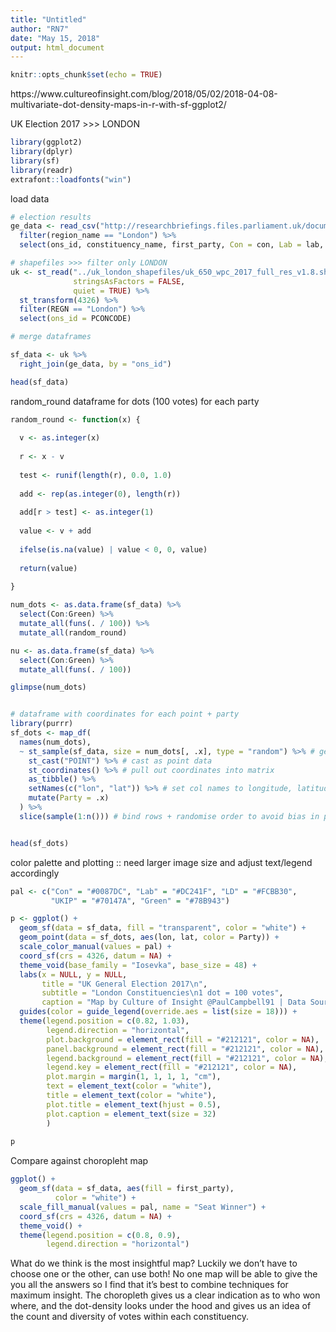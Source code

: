 ```yaml
---
title: "Untitled"
author: "RN7"
date: "May 15, 2018"
output: html_document
---
```


```r
knitr::opts_chunk$set(echo = TRUE)
```

https://www.cultureofinsight.com/blog/2018/05/02/2018-04-08-multivariate-dot-density-maps-in-r-with-sf-ggplot2/

UK Election 2017 >>> LONDON


```r
library(ggplot2)
library(dplyr)
library(sf)
library(readr)
extrafont::loadfonts("win")


```

load data

```r
# election results
ge_data <- read_csv("http://researchbriefings.files.parliament.uk/documents/CBP-7979/HoC-GE2017-constituency-results.csv") %>% 
  filter(region_name == "London") %>% 
  select(ons_id, constituency_name, first_party, Con = con, Lab = lab, LD = ld, UKIP = ukip, Green = green)

# shapefiles >>> filter only LONDON
uk <- st_read("../uk_london_shapefiles/uk_650_wpc_2017_full_res_v1.8.shp", 
              stringsAsFactors = FALSE, 
              quiet = TRUE) %>% 
  st_transform(4326) %>% 
  filter(REGN == "London") %>% 
  select(ons_id = PCONCODE)

# merge dataframes

sf_data <- uk %>% 
  right_join(ge_data, by = "ons_id")

head(sf_data)

```

random_round
dataframe for dots (100 votes) for each party

```r
random_round <- function(x) {
  
  v <- as.integer(x)
  
  r <- x - v
  
  test <- runif(length(r), 0.0, 1.0)
  
  add <- rep(as.integer(0), length(r))
  
  add[r > test] <- as.integer(1)
  
  value <- v + add
  
  ifelse(is.na(value) | value < 0, 0, value)
  
  return(value)
  
}

num_dots <- as.data.frame(sf_data) %>% 
  select(Con:Green) %>% 
  mutate_all(funs(. / 100)) %>% 
  mutate_all(random_round)

nu <- as.data.frame(sf_data) %>% 
  select(Con:Green) %>% 
  mutate_all(funs(. / 100))

glimpse(num_dots)


# dataframe with coordinates for each point + party
library(purrr)
sf_dots <- map_df(
  names(num_dots),
  ~ st_sample(sf_data, size = num_dots[, .x], type = "random") %>% # generate points for each polygon
    st_cast("POINT") %>% # cast as point data
    st_coordinates() %>% # pull out coordinates into matrix
    as_tibble() %>% 
    setNames(c("lon", "lat")) %>% # set col names to longitude, latitude
    mutate(Party = .x) 
  ) %>% 
  slice(sample(1:n())) # bind rows + randomise order to avoid bias in plotting order


head(sf_dots)


```

color palette and plotting :: need larger image size and adjust text/legend accordingly

```r
pal <- c("Con" = "#0087DC", "Lab" = "#DC241F", "LD" = "#FCBB30", 
         "UKIP" = "#70147A", "Green" = "#78B943")

p <- ggplot() +
  geom_sf(data = sf_data, fill = "transparent", color = "white") +
  geom_point(data = sf_dots, aes(lon, lat, color = Party)) +
  scale_color_manual(values = pal) +
  coord_sf(crs = 4326, datum = NA) +
  theme_void(base_family = "Iosevka", base_size = 48) +
  labs(x = NULL, y = NULL,
       title = "UK General Election 2017\n",
       subtitle = "London Constituencies\n1 dot = 100 votes",
       caption = "Map by Culture of Insight @PaulCampbell91 | Data Sources: House of Commons Library, Alasdair Rae") +
  guides(color = guide_legend(override.aes = list(size = 18))) +
  theme(legend.position = c(0.82, 1.03), 
        legend.direction = "horizontal",
        plot.background = element_rect(fill = "#212121", color = NA),
        panel.background = element_rect(fill = "#212121", color = NA),
        legend.background = element_rect(fill = "#212121", color = NA),
        legend.key = element_rect(fill = "#212121", color = NA),
        plot.margin = margin(1, 1, 1, 1, "cm"),
        text = element_text(color = "white"),
        title = element_text(color = "white"),
        plot.title = element_text(hjust = 0.5),
        plot.caption = element_text(size = 32)
        )
 
p


```

Compare against choropleht map 

```r
ggplot() +
  geom_sf(data = sf_data, aes(fill = first_party), 
          color = "white") +
  scale_fill_manual(values = pal, name = "Seat Winner") +
  coord_sf(crs = 4326, datum = NA) +
  theme_void() +
  theme(legend.position = c(0.8, 0.9), 
        legend.direction = "horizontal")
```


What do we think is the most insightful map? Luckily we don’t have to choose one or the other, can use both! No one map will be able to give the you all the answers so I find that it’s best to combine techniques for maximum insight. The choropleth gives us a clear indication as to who won where, and the dot-density looks under the hood and gives us an idea of the count and diversity of votes within each constituency.







